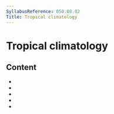 ```yaml
---
SyllabusReference: 050.08.02
Title: Tropical climatology
---
```


# Tropical climatology

## Content

- <Link href="050.08.02.01" />
- <Link href="050.08.02.02" />
- <Link href="050.08.02.03" />
- <Link href="050.08.02.04" />
- <Link href="050.08.02.05" />
